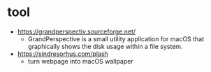 # tool

- https://grandperspectiv.sourceforge.net/
  - GrandPerspective is a small utility application for macOS that graphically shows the disk usage within a file system.
- https://sindresorhus.com/plash
  - turn webpage into macOS wallpaper
